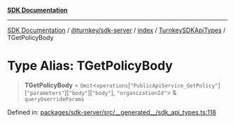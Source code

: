 [**SDK Documentation**](../../../../../../README.mdx)

***

[SDK Documentation](../../../../../../packages.mdx) / [@turnkey/sdk-server](../../../../README.mdx) / [index](../../../README.mdx) / [TurnkeySDKApiTypes](../README.mdx) / TGetPolicyBody

# Type Alias: TGetPolicyBody

> **TGetPolicyBody** = `Omit`\<`operations`\[`"PublicApiService_GetPolicy"`\]\[`"parameters"`\]\[`"body"`\]\[`"body"`\], `"organizationId"`\> & `queryOverrideParams`

Defined in: [packages/sdk-server/src/\_\_generated\_\_/sdk\_api\_types.ts:118](https://github.com/tkhq/sdk/blob/078f5423e923fbd1d7fd39440402d7f01d09c3d0/packages/sdk-server/src/__generated__/sdk_api_types.ts#L118)
